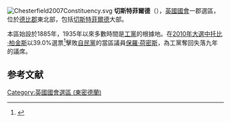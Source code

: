 {{NoteTA
|G1=PoliticiansUK
|G2=UK Places
}}
[[File:Chesterfield2007Constituency.svg|right]]
'''切斯特菲爾德'''（{{lang-en|Chesterfield}}），[[英國|英國]][[英國國會|國會]]一郡選區，位於[[德比郡|德比郡]]東北部，包括[[切斯特菲爾德|切斯特菲爾德]]大部。

本區始設於1885年，1935年以來多數時間是[[工黨_(英國)|工黨]]的根據地。在[[2010年英國大選|2010年大選中]][[托比·柏金斯|托比·柏金斯]]以39.0%選票<ref name="">{{cite news
|publisher=[[英國廣播公司|英國廣播公司]]
|date=2010年5月7日
|title=Election 2010/Constituency/Chesterfield
|url=http://news.bbc.co.uk/1/shared/election2010/results/constituency/b04.stm
|accessdate=2010年9月29日
|archive-date=2017年8月29日
|archive-url=https://web.archive.org/web/20170829190826/http://news.bbc.co.uk/1/shared/election2010/results/constituency/b04.stm
|dead-url=no
}}</ref>擊敗[[自由民主黨_(英國)|自民黨]]的當區議員[[保羅·荷密斯|保羅·荷密斯]]，為工黨奪回失落九年的議席。

==参考文献==
<div class="references-small">
<references></references>
</div>

{{DEFAULTSORT:Chesterfield (UK Parliament constituency)}}
[[Category:英國國會選區_(東密德蘭)|Category:英國國會選區 (東密德蘭)]]